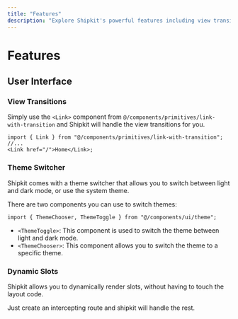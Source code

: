 ```yaml
---
title: "Features"
description: "Explore Shipkit's powerful features including view transitions, user interface components, and development tools to build better apps faster."
---
```


# Features

## User Interface

### View Transitions

Simply use the `<Link>` component from `@/components/primitives/link-with-transition` and Shipkit will handle the view transitions for you.

```tsx
import { Link } from "@/components/primitives/link-with-transition";
//...
<Link href="/">Home</Link>;
```

### Theme Switcher

Shipkit comes with a theme switcher that allows you to switch between light and dark mode, or use the system theme.

There are two components you can use to switch themes:

```tsx
import { ThemeChooser, ThemeToggle } from "@/components/ui/theme";
```

- `<ThemeToggle>`: This component is used to switch the theme between light and dark mode.
- `<ThemeChooser>`: This component allows you to switch the theme to a specific theme.

### Dynamic Slots

Shipkit allows you to dynamically render slots, without having to touch the layout code.

Just create an intercepting route and shipkit will handle the rest.

